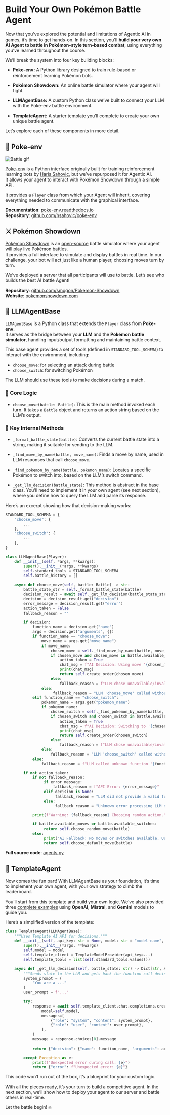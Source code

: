 # Build Your Own Pokémon Battle Agent

Now that you’ve explored the potential and limitations of Agentic AI in games, it’s time to get hands-on. In this section, you’ll **build your very own AI Agent to battle in Pokémon-style turn-based combat**, using everything you’ve learned throughout the course.

We’ll break the system into four key building blocks:

- **Poke-env:** A Python library designed to train rule-based or reinforcement learning Pokémon bots.

- **Pokémon Showdown:** An online battle simulator where your agent will fight.

- **LLMAgentBase:** A custom Python class we’ve built to connect your LLM with the Poke-env battle environment.

- **TemplateAgent:** A starter template you’ll complete to create your own unique battle agent.

Let’s explore each of these components in more detail.

## 🧠 Poke-env

![Battle gif](https://github.com/hsahovic/poke-env/raw/master/rl-gif.gif)

[Poke-env](https://github.com/hsahovic/poke-env) is a Python interface originally built for training reinforcement learning bots by [Haris Sahovic](https://huggingface.co/hsahovic), but we’ve repurposed it for Agentic AI.  
It allows your agent to interact with Pokémon Showdown through a simple API.

It provides a `Player` class from which your Agent will inherit, covering everything needed to communicate with the graphical interface.

**Documentation**: [poke-env.readthedocs.io](https://poke-env.readthedocs.io/en/stable/)  
**Repository**: [github.com/hsahovic/poke-env](https://github.com/hsahovic/poke-env)

## ⚔️ Pokémon Showdown

[Pokémon Showdown](https://pokemonshowdown.com/) is an [open-source](https://github.com/smogon/Pokemon-Showdown) battle simulator where your agent will play live Pokémon battles.  
It provides a full interface to simulate and display battles in real time. In our challenge, your bot will act just like a human player, choosing moves turn by turn.

We’ve deployed a server that all participants will use to battle. Let’s see who builds the best AI battle Agent!

**Repository**: [github.com/smogon/Pokemon-Showdown](https://github.com/smogon/Pokemon-Showdown)  
**Website**: [pokemonshowdown.com](https://pokemonshowdown.com/)

## 🔌 LLMAgentBase

`LLMAgentBase` is a Python class that extends the `Player` class from **Poke-env**.  
It serves as the bridge between your **LLM** and the **Pokémon battle simulator**, handling input/output formatting and maintaining battle context.

This base agent provides a set of tools (defined in `STANDARD_TOOL_SCHEMA`) to interact with the environment, including:

- `choose_move`: for selecting an attack during battle  
- `choose_switch`: for switching Pokémon  

The LLM should use these tools to make decisions during a match.

### 🧠 Core Logic

- `choose_move(battle: Battle)`: This is the main method invoked each turn. It takes a `Battle` object and returns an action string based on the LLM’s output.

### 🔧 Key Internal Methods

- `_format_battle_state(battle)`: Converts the current battle state into a string, making it suitable for sending to the LLM.

- `_find_move_by_name(battle, move_name)`: Finds a move by name, used in LLM responses that call `choose_move`.

- `_find_pokemon_by_name(battle, pokemon_name)`: Locates a specific Pokémon to switch into, based on the LLM’s switch command.

- `_get_llm_decision(battle_state)`: This method is abstract in the base class. You’ll need to implement it in your own agent (see next section), where you define how to query the LLM and parse its response.

Here’s an excerpt showing how that decision-making works:


```python
STANDARD_TOOL_SCHEMA = {
    "choose_move": {
        ...
    },
    "choose_switch": {
        ...
    },
}

class LLMAgentBase(Player):
    def __init__(self, *args, **kwargs):
        super().__init__(*args, **kwargs)
        self.standard_tools = STANDARD_TOOL_SCHEMA
        self.battle_history = []

    async def choose_move(self, battle: Battle) -> str:
        battle_state_str = self._format_battle_state(battle)
        decision_result = await self._get_llm_decision(battle_state_str)
        decision = decision_result.get("decision")
        error_message = decision_result.get("error")
        action_taken = False
        fallback_reason = ""

        if decision:
            function_name = decision.get("name")
            args = decision.get("arguments", {})
            if function_name == "choose_move":
                move_name = args.get("move_name")
                if move_name:
                    chosen_move = self._find_move_by_name(battle, move_name)
                    if chosen_move and chosen_move in battle.available_moves:
                        action_taken = True
                        chat_msg = f"AI Decision: Using move '{chosen_move.id}'."
                        print(chat_msg)
                        return self.create_order(chosen_move)
                    else:
                        fallback_reason = f"LLM chose unavailable/invalid move '{move_name}'."
                else:
                     fallback_reason = "LLM 'choose_move' called without 'move_name'."
            elif function_name == "choose_switch":
                pokemon_name = args.get("pokemon_name")
                if pokemon_name:
                    chosen_switch = self._find_pokemon_by_name(battle, pokemon_name)
                    if chosen_switch and chosen_switch in battle.available_switches:
                        action_taken = True
                        chat_msg = f"AI Decision: Switching to '{chosen_switch.species}'."
                        print(chat_msg)
                        return self.create_order(chosen_switch)
                    else:
                        fallback_reason = f"LLM chose unavailable/invalid switch '{pokemon_name}'."
                else:
                    fallback_reason = "LLM 'choose_switch' called without 'pokemon_name'."
            else:
                fallback_reason = f"LLM called unknown function '{function_name}'."

        if not action_taken:
            if not fallback_reason:
                 if error_message:
                     fallback_reason = f"API Error: {error_message}"
                 elif decision is None:
                      fallback_reason = "LLM did not provide a valid function call."
                 else:
                      fallback_reason = "Unknown error processing LLM decision."

            print(f"Warning: {fallback_reason} Choosing random action.")

            if battle.available_moves or battle.available_switches:
                 return self.choose_random_move(battle)
            else:
                 print("AI Fallback: No moves or switches available. Using Struggle/Default.")
                 return self.choose_default_move(battle)
```

**Full source code**: [agents.py](https://huggingface.co/spaces/Jofthomas/twitch_streaming/blob/main/agents.py)

## 🧪 TemplateAgent

Now comes the fun part! With LLMAgentBase as your foundation, it’s time to implement your own agent, with your own strategy to climb the leaderboard.

You’ll start from this template and build your own logic. We’ve also provided three [complete examples](https://huggingface.co/spaces/Jofthomas/twitch_streaming/blob/main/agents.py) using **OpenAI**, **Mistral**, and **Gemini** models to guide you.

Here’s a simplified version of the template:

```python
class TemplateAgent(LLMAgentBase):
    """Uses Template AI API for decisions."""
    def __init__(self, api_key: str = None, model: str = "model-name", *args, **kwargs):
        super().__init__(*args, **kwargs)
        self.model = model
        self.template_client = TemplateModelProvider(api_key=...)
        self.template_tools = list(self.standard_tools.values())

    async def _get_llm_decision(self, battle_state: str) -> Dict[str, Any]:
        """Sends state to the LLM and gets back the function call decision."""
        system_prompt = (
            "You are a ..."
        )
        user_prompt = f"..."

        try:
            response = await self.template_client.chat.completions.create(
                model=self.model,
                messages=[
                    {"role": "system", "content": system_prompt},
                    {"role": "user", "content": user_prompt},
                ],
            )
            message = response.choices[0].message
            
            return {"decision": {"name": function_name, "arguments": arguments}}

        except Exception as e:
            print(f"Unexpected error during call: {e}")
            return {"error": f"Unexpected error: {e}"}
```

This code won’t run out of the box, it’s a blueprint for your custom logic.

With all the pieces ready, it’s your turn to build a competitive agent. In the next section, we’ll show how to deploy your agent to our server and battle others in real-time.

Let the battle begin! 🔥
